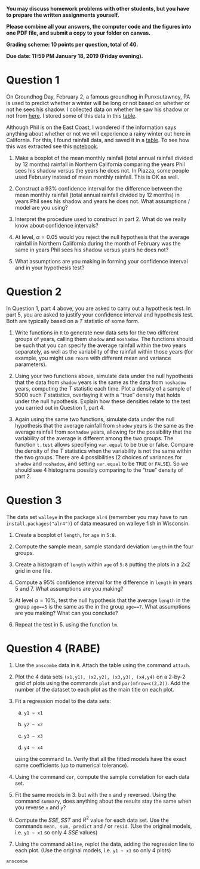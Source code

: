 

**You may discuss homework problems with other students, but you have to prepare the written assignments yourself.**

**Please combine all your answers, the computer code and the figures into one PDF file, and submit a copy to your folder on canvas.**

**Grading scheme: 10 points per question, total of 40.**
 
**Due date: 11:59 PM January 18, 2019 (Friday evening).**

# Question 1

On Groundhog Day, February 2, a famous groundhog in Punxsutawney, PA is used to predict whether a winter will be long or not based on whether or not he sees his shadow. I collected data on whether he saw his shadow or not from [here](http://www.stormfax.com/ghogday.htm). I stored some of this data in this [table](http://stats191.stanford.edu/data/groundhog.table).

Although Phil is on the East Coast,
I wondered if the information says anything about whether or not we will experience
a rainy winter out here in California. For this, I found rainfall data, and saved it in a 
[table](http://stats191.stanford.edu/data/rainfall.csv). To see how this was extracted
see this [notebook](http://nbviewer.ipython.org/url/www.stanford.edu/class/stats191/notebooks/Rainfall_data.ipynb).

1. Make a boxplot of the mean monthly rainfall (total annual rainfall divided by 12 months) rainfall in Northern California comparing the years Phil sees his shadow versus the years he does not. In Piazza, some people used February instead of mean monthly rainfall. This is OK as well.

2. Construct a 93% confidence interval for the difference between the mean monthly rainfall (total annual rainfall divided by 12 months) in years Phil sees his shadow and years he does not. What assumptions / model are you using?

3. Interpret the procedure used to construct in part 2. What do we really know about confidence intervals?

4. At level, $\alpha = 0.05$ would you reject the null hypothesis that the average rainfall in Northern California during the month of February was the same in years Phil sees his shadow versus years he does not?

5. What assumptions are you making in forming your confidence interval and in your hypothesis test?

# Question 2

In Question 1, part 4 above, you are asked to carry out a hypothesis test. In part 5, you are asked to justify your confidence interval and hypothesis test. Both are typically based on a $T$ statistic of some form. 

1. Write functions in `R` to generate new data sets for the
two different groups of years, calling them `shadow` and `noshadow`. The functions should be such that you 
can specify the average rainfall within the two years separately, as well as the variability of the rainfall
within those years (for example, you might use `rnorm` with different mean and variance parameters).

2. Using your two functions above, simulate data under the null hypothesis that the data from `shadow` years is the same as the data from `noshadow` years, computing the $T$ statistic each time. Plot a density of a sample of 5000 such $T$ statistics, overlaying it with a "true" density that holds under the null hypothesis. Explain how these densities relate to the test you carried out in Question 1, part 4.

3. Again using the same two functions, simulate data under the null hypothesis that the average rainfall from `shadow` years is the same as the average rainfall from `noshadow` years, allowing for the possibility that the variability of the average is different among the two groups. The function `t.test` allows specifying `var.equal` to be true or false. Compare the density of the $T$ statistics when the variability is not the same within the two groups. There are 4 possibilities (2 choices of variances for `shadow` and `noshadow`, and setting `var.equal` to be `TRUE` or `FALSE`). So we should see 4 histograms possibly comparing to the "true" density of part 2.

# Question 3 

The data set `walleye` in the package `alr4` (remember you may have to run `install.packages("alr4")`) of data
measured on walleye fish in Wisconsin.

1. Create a boxplot of `length`, for `age` in `5:8`.

2. Compute the sample mean, sample standard deviation `length` in the four groups.

3. Create a histogram of `length` within `age` of  `5:8` putting the plots in a 2x2 grid in one file.

4. Compute a 95% confidence interval for the difference in `length` in years 5 and 7. What assumptions are you making?

5. At level $\alpha=10\%$, test the null hypothesis that the average `length` in the group `age==5` is the same
as the in the group `age==7`. What assumptions are you making? What can you conclude?

6. Repeat the test in 5. using the function `lm`.

# Question 4 (RABE)

1. Use the `anscombe` data in `R`. Attach the table using the command `attach`.

2.  Plot the 4 data sets `(x1,y1), (x2,y2), (x3,y3), (x4,y4)` on a 2-by-2 grid of plots using the commands `plot` and `par(mfrow=c(2,2))`. 
Add the number of the dataset to each plot as the main title on each plot.

3. Fit a regression model to the data sets:

    a. `y1 ~ x1`

    b. `y2 ~ x2`

    c. `y3 ~ x3`

    d. `y4 ~ x4`

   using the command `lm`. Verify that all the fitted models have the exact same coefficients (up to numerical tolerance).

4. Using the command `cor`, compute the sample correlation for each data set.

5. Fit the same models in 3. but with the `x` and `y` reversed. Using the command `summary`, does anything about the results stay
the same when you reverse `x` and `y`?

6. Compute the $SSE, SST$ and $R^2$ value for each data set. Use the
commands `mean, sum, predict` and / or `resid`. (Use the original models, i.e. `y1 ~ x1` so only 4 $SSE$ values)

7. Using the command `abline`, replot the data, adding the regression line to each plot. (Use the original models, i.e. `y1 ~ x1` so only 4 plots)


```R
anscombe
```


```R

```
